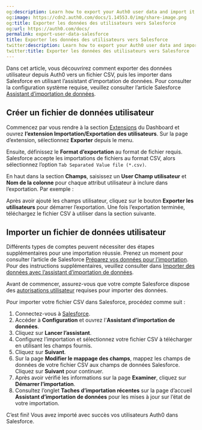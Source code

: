 ```yaml
---
og:description: Learn how to export your Auth0 user data and import it into Salesforce.
og:image: https://cdn2.auth0.com/docs/1.14553.0/img/share-image.png
og:title: Exporter les données des utilisateurs vers Salesforce
og:url: https://auth0.com/docs/
permalink: export-user-data-salesforce
title: Exporter les données des utilisateurs vers Salesforce
twitter:description: Learn how to export your Auth0 user data and import it into Salesforce.
twitter:title: Exporter les données des utilisateurs vers Salesforce
---
```


Dans cet article, vous découvrirez comment exporter des données utilisateur depuis Auth0 vers un fichier CSV, puis les importer dans Salesforce en utilisant l’assistant d’importation de données. Pour consulter la configuration système requise, veuillez consulter l’article Salesforce [Assistant d’importation de données](https://help.salesforce.com/articleView?id=data_import_wizard.htm).

## Créer un fichier de données utilisateur

Commencez par vous rendre à la section [Extensions](%24%7Bmanage_url%7D/#/extensions) du Dashboard et ouvrez **l’extension Importation/Exportation des utilisateurs**. Sur la page d’extension, sélectionnez **Exporter** depuis le menu.

Ensuite, définissez le **Format d’exportation** au format de fichier requis. Salesforce accepte les importations de fichiers au format CSV, alors sélectionnez l’option `Tab Separated Value file (*.csv)`.

En haut dans la section **Champs**, saisissez un **User Champ utilisateur** et **Nom de la colonne** pour chaque attribut utilisateur à inclure dans l’exportation. Par exemple :



Après avoir ajouté les champs utilisateur, cliquez sur le bouton **Exporter les utilisateurs** pour démarrer l’exportation. Une fois l’exportation terminée, téléchargez le fichier CSV à utiliser dans la section suivante.

## Importer un fichier de données utilisateur

Différents types de comptes peuvent nécessiter des étapes supplémentaires pour une importation réussie.  Prenez un moment pour consulter l’article de Salesforce [Préparez vos données pour l’importation](https://help.salesforce.com/articleView?id=import_prepare.htm). Pour des instructions supplémentaires, veuillez consulter dans [Importer des données avec l’assistant d’importation de données](https://help.salesforce.com/articleView?id=import_with_data_import_wizard.htm).

Avant de commencer, assurez-vous que votre compte Salesforce dispose des [autorisations utilisateur](https://help.salesforce.com/articleView?id=faq_import_general_permissions.htm) requises pour importer des données.

Pour importer votre fichier CSV dans Salesforce, procédez comme suit :

1. Connectez-vous à [Salesforce](https://login.salesforce.com/).
2. Accéder à **Configuration** et ouvrez l'**Assistant d’importation de données**.
3. Cliquez sur **Lancer l’assistant**.
4. Configurez l’importation et sélectionnez votre fichier CSV à télécharger en utilisant les champs fournis.
5. Cliquez sur **Suivant**.
6. Sur la page **Modifier le mappage des champs**, mappez les champs de données de votre fichier CSV aux champs de données Salesforce. Cliquez sur **Suivant** pour continuer.
7. Après avoir vérifié les informations sur la page **Examiner**, cliquez sur **Démarrer l’importation**.
8. Consultez l’onglet **Taches d’importation récentes** sur la page d’accueil **Assistant d’importation de données** pour les mises à jour sur l’état de votre importation.

C’est fini! Vous avez importé avec succès vos utilisateurs Auth0 dans Salesforce.